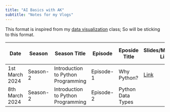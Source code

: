 ```yaml
---
title: "AI Basics with AK"
subtitle: "Notes for my Vlogs"
---
```


This format is inspired from my [data visualization](https://datavizaz.org) class; So will be sticking to this format.

| Date           | Season   | Season Title                       | Episode   | Eposide Title     | Slides/Markdown Link                                                                                      | Your Homework                                                                                             | YouTube Video Link                   |
|---------|---------|---------|---------|---------|---------|---------|---------|
| 1st March 2024 | Season-2 | Introduction to Python Programming | Episode-1 | Why Python?       | [Link](https://arunkoundinya.github.io/AIBasicswithAK/AI_Vlogs/slides/season02/episode01/why-python.html) | [Link](https://arunkoundinya.github.io/AIBasicswithAK/AI_Vlogs/homework/season02/episode01/homework.html) | [Link](https://youtu.be/zynrOOSNXro) |
| 8th March 2024 | Season-2 | Introduction to Python Programming | Episode-2 | Python Data Types |                                                                                                           |                                                                                                           |                                      |